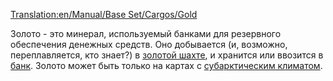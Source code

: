 [[Translation:en/Manual/Base Set/Cargos/Gold]]

{{ru/Груз| груз=Золото
| изображение=en/Gold.png| производит=[[ru/Manual/Base Set/Industries/Золотая шахта|Золотая шахта]]
| принимает=[[ru/Manual/Base Set/Industries/Банк|Банк]]
}}
Золото - это минерал, используемый банками для резервного обеспечения денежных средств. Оно добывается (и, возможно, переплавляется, кто знает?) в [[ru/Manual/Base Set/Industries/Золотая шахта|золотой шахте]], и хранится или ввозится в [[ru/Manual/Base Set/Industries/Банк|банк]].
Золото может быть только на картах с [[ru/Manual/Климат|субарктическим климатом]].